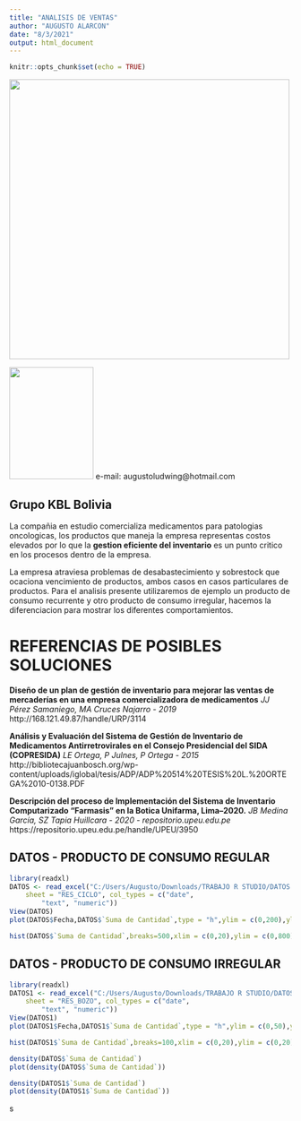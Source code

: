---
title: "ANALISIS DE VENTAS"
author: "AUGUSTO ALARCON"
date: "8/3/2021"
output: html_document
---

```{r setup, include=FALSE}
knitr::opts_chunk$set(echo = TRUE)
```

![](C:\Users\Augusto\Downloads\TRABAJO R STUDIO\UPB-01.jpg){width=500 height=500}

![](C:\Users\Augusto\Downloads\TRABAJO R STUDIO\foto.jpg){width=150 height=200}
e-mail: augustoludwing@hotmail.com

## Grupo KBL Bolivia

La compañia en estudio comercializa medicamentos para patologias oncologicas, los productos que maneja la empresa representas costos elevados por lo que la **gestion eficiente del inventario** es un punto critico en los procesos dentro de la empresa.

La empresa atraviesa problemas de desabastecimiento y sobrestock que ocaciona vencimiento de productos, ambos casos en casos particulares de productos. Para el analisis presente utilizaremos de ejemplo un producto de consumo recurrente y otro producto de consumo irregular, hacemos la diferenciacion para mostrar los diferentes comportamientos.

# REFERENCIAS DE POSIBLES SOLUCIONES

**Diseño de un plan de gestión de inventario para mejorar las ventas de mercaderías en una empresa comercializadora de medicamentos**
*JJ Pérez Samaniego, MA Cruces Najarro - 2019*
http://168.121.49.87/handle/URP/3114

**Análisis y Evaluación del Sistema de Gestión de Inventario de Medicamentos Antirretrovirales en el Consejo Presidencial del SIDA (COPRESIDA)**
*LE Ortega, P Julnes, P Ortega - 2015*
http://bibliotecajuanbosch.org/wp-content/uploads/iglobal/tesis/ADP/ADP%20514%20TESIS%20L.%20ORTEGA%2010-0138.PDF

**Descripción del proceso de Implementación del Sistema de Inventario Computarizado “Farmasis” en la Botica Unifarma, Lima–2020.**
*JB Medina García, SZ Tapia Huillcara - 2020 - repositorio.upeu.edu.pe*
https://repositorio.upeu.edu.pe/handle/UPEU/3950

## DATOS - PRODUCTO DE CONSUMO REGULAR

```{r}
library(readxl)
DATOS <- read_excel("C:/Users/Augusto/Downloads/TRABAJO R STUDIO/DATOS.xlsx", 
    sheet = "RES_CICLO", col_types = c("date", 
        "text", "numeric"))
View(DATOS)
plot(DATOS$Fecha,DATOS$`Suma de Cantidad`,type = "h",ylim = c(0,200),ylab = "CANTIDAD VENDIDA",xlab = "FECHA",main = "PRODUCTOS VENDIDOS POR FECHA",col="blue")
```

```{r}
hist(DATOS$`Suma de Cantidad`,breaks=500,xlim = c(0,20),ylim = c(0,800),main = "HISTOGRAMA DE VENTA DE CICLOFOSMIDA",xlab = "CANTIDAD VENDIDA POR DIA",ylab = "FRECUENCIA",col = "blue",freq = TRUE,axes = TRUE)
```

## DATOS - PRODUCTO DE CONSUMO IRREGULAR

```{r}
library(readxl)
DATOS1 <- read_excel("C:/Users/Augusto/Downloads/TRABAJO R STUDIO/DATOS.xlsx", 
    sheet = "RES_BOZO", col_types = c("date", 
        "text", "numeric"))
View(DATOS1)
plot(DATOS1$Fecha,DATOS1$`Suma de Cantidad`,type = "h",ylim = c(0,50),ylab = "CANTIDAD VENDIDA",xlab = "FECHA",main = "PRODUCTOS VENDIDOS POR FECHA",col="red")
```

```{r}
hist(DATOS1$`Suma de Cantidad`,breaks=100,xlim = c(0,20),ylim = c(0,20),main = "HISTOGRAMA DE VENTA DE BOZO",xlab = "CANTIDAD VENDIDA POR DIA",ylab = "FRECUENCIA",col = "blue",freq = TRUE,axes = TRUE)
```

```{r}
density(DATOS$`Suma de Cantidad`)
plot(density(DATOS$`Suma de Cantidad`))
```

```{r}
density(DATOS1$`Suma de Cantidad`)
plot(density(DATOS1$`Suma de Cantidad`))
```

s

